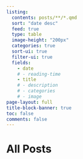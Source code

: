 ```yaml
---
listing:
  contents: posts/**/*.qmd
  sort: "date desc"
  feed: true
  type: table
  image-height: "200px"
  categories: true
  sort-ui: true
  filter-ui: true
  fields:
    - date
    # - reading-time
    - title
    # - description
    # - categories
    # - image
page-layout: full
title-block-banner: true
toc: false
comments: false
---
```


# All Posts
